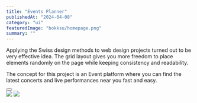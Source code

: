 ---
title: "Events Planner"
publishedAt: "2024-04-08"
category: "ui"
featuredImage: "bokksu/homepage.png"
summary: ""
---

Applying the Swiss design methods to web design projects turned out to be very effective idea. The grid layout gives you more freedom to place elements randomly on the page while keeping consistency and readability.

The concept for this project is an Event platform where you can find the latest concerts and live performances near you fast and easy.

<div>
  <Button
    href="https://xd.adobe.com/view/366e0872-82ea-4103-a85e-fe9136e9564d-633d/"
    title="View project"
    className="mt-4 mb-12"
  />
</div>

<div className="flex flex-col gap-y-8">
  <Image
    src="/projects/events-planner/screenshot-1.png"
    width={1440}
    height={1000}
  />
  <Image
    src="/projects/events-planner/homepage.png"
    width={1440}
    height={1000}
  />
</div>
